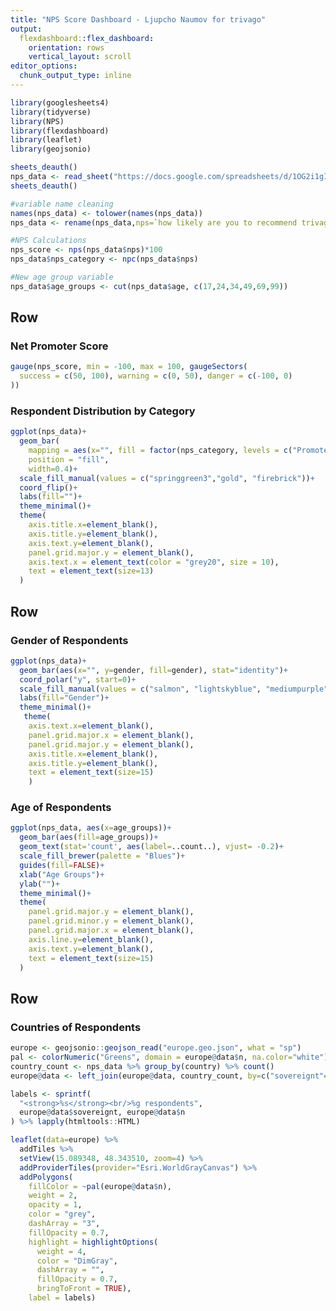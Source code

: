```yaml
---
title: "NPS Score Dashboard - Ljupcho Naumov for trivago"
output: 
  flexdashboard::flex_dashboard:
    orientation: rows
    vertical_layout: scroll
editor_options: 
  chunk_output_type: inline
---
```


```r
library(googlesheets4)
library(tidyverse)
library(NPS)
library(flexdashboard)
library(leaflet)
library(geojsonio)

```




```r
sheets_deauth()
nps_data <- read_sheet("https://docs.google.com/spreadsheets/d/1OG2i1gIv0J9bZMxRr8O2SHYxQsu27LjRbBUBnaZ7zvM/edit?usp=sharing")
sheets_deauth()

#variable name cleaning
names(nps_data) <- tolower(names(nps_data))
nps_data <- rename(nps_data,nps=`how likely are you to recommend trivago to a friend or colleague?`,country=`country of respondent`) 

#NPS Calculations
nps_score <- nps(nps_data$nps)*100
nps_data$nps_category <- npc(nps_data$nps)

#New age group variable
nps_data$age_groups <- cut(nps_data$age, c(17,24,34,49,69,99))
```







Row
-----------------------------------------------------------------------

### Net Promoter Score 

```r
gauge(nps_score, min = -100, max = 100, gaugeSectors(
  success = c(50, 100), warning = c(0, 50), danger = c(-100, 0)
))
```

### Respondent Distribution by Category
```r
ggplot(nps_data)+
  geom_bar(
    mapping = aes(x="", fill = factor(nps_category, levels = c("Promoter", "Passive","Detractor"))),
    position = "fill",
    width=0.4)+
  scale_fill_manual(values = c("springgreen3","gold", "firebrick"))+
  coord_flip()+
  labs(fill="")+
  theme_minimal()+
  theme(
    axis.title.x=element_blank(),
    axis.title.y=element_blank(),
    axis.text.y=element_blank(),
    panel.grid.major.y = element_blank(),
    axis.text.x = element_text(color = "grey20", size = 10),
    text = element_text(size=13)
  )
```


Row
-----------------------------------------------------------------------

### Gender of Respondents

```r
ggplot(nps_data)+
  geom_bar(aes(x="", y=gender, fill=gender), stat="identity")+
  coord_polar("y", start=0)+
  scale_fill_manual(values = c("salmon", "lightskyblue", "mediumpurple"))+
  labs(fill="Gender")+
  theme_minimal()+
   theme(
    axis.text.x=element_blank(),
    panel.grid.major.x = element_blank(),
    panel.grid.major.y = element_blank(),
    axis.title.x=element_blank(),
    axis.title.y=element_blank(),
    text = element_text(size=15)
    )

```

### Age of Respondents

```r
ggplot(nps_data, aes(x=age_groups))+
  geom_bar(aes(fill=age_groups))+
  geom_text(stat='count', aes(label=..count..), vjust= -0.2)+
  scale_fill_brewer(palette = "Blues")+
  guides(fill=FALSE)+
  xlab("Age Groups")+
  ylab("")+
  theme_minimal()+
  theme(
    panel.grid.major.y = element_blank(),
    panel.grid.minor.y = element_blank(),
    panel.grid.major.x = element_blank(),
    axis.line.y=element_blank(),
    axis.text.y=element_blank(),
    text = element_text(size=15)
  )

```



Row
-----------------------------------------------------------------------

### Countries of Respondents

```r
europe <- geojsonio::geojson_read("europe.geo.json", what = "sp")
pal <- colorNumeric("Greens", domain = europe@data$n, na.color="white")
country_count <- nps_data %>% group_by(country) %>% count()
europe@data <- left_join(europe@data, country_count, by=c("sovereignt"="country"))

labels <- sprintf(
  "<strong>%s</strong><br/>%g respondents",
  europe@data$sovereignt, europe@data$n
) %>% lapply(htmltools::HTML)

leaflet(data=europe) %>% 
  addTiles %>% 
  setView(15.089348, 48.343510, zoom=4) %>% 
  addProviderTiles(provider="Esri.WorldGrayCanvas") %>% 
  addPolygons(
    fillColor = ~pal(europe@data$n),
    weight = 2,
    opacity = 1,
    color = "grey",
    dashArray = "3",
    fillOpacity = 0.7,
    highlight = highlightOptions(
      weight = 4,
      color = "DimGray",
      dashArray = "",
      fillOpacity = 0.7,
      bringToFront = TRUE),
    label = labels)
  
```




























